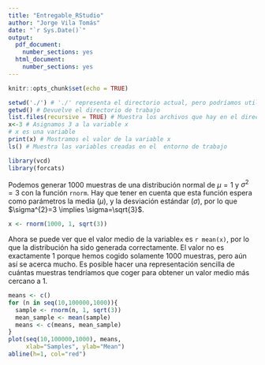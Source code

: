 ```yaml
---
title: "Entregable_RStudio"
author: "Jorge Vila Tomás"
date: "`r Sys.Date()`"
output:
  pdf_document:
    number_sections: yes
  html_document:
    number_sections: yes
---
```


```r
knitr::opts_chunk$set(echo = TRUE)
```

```r
setwd('./') # './' representa el directorio actual, pero podríamos utilizar cualquiera. Es un argumento obligatorio
getwd() # Devuelve el directorio de trabajo
list.files(recursive = TRUE) # Muestra los archivos que hay en el directorio de trabajo
x<-3 # Asignamos 3 a la variable x
# x es una variable
print(x) # Mostramos el valor de la variable x
ls() # Muestra las variables creadas en el  entorno de trabajo
```

```r
library(vcd)
library(forcats)
```

Podemos generar 1000 muestras de una distribución normal de $\mu=1$ y $\sigma^{2}=3$ con la función `rnorm`. Hay que tener en cuenta que esta función espera como parámetros la media ($\mu$), y la desviación estándar ($\sigma$), por lo que $\sigma^{2}=3 \implies \sigma=\sqrt{3}$.

```r
x <- rnorm(1000, 1, sqrt(3))
```

Ahora se puede ver que el valor medio de la variable`x` es `r mean(x)`, por lo que la distribución ha sido generada correctamente.
El valor no es exactamente 1 porque hemos cogido solamente 1000 muestras, pero aún así se acerca mucho. Es posible hacer una representación sencilla de cuántas muestras tendríamos que coger para obtener un valor medio más cercano a 1.

```r
means <- c()
for (n in seq(10,100000,1000)){
  sample <- rnorm(n, 1, sqrt(3))
  mean_sample <- mean(sample)
  means <- c(means, mean_sample) 
}
plot(seq(10,100000,1000), means,
     xlab="Samples", ylab="Mean")
abline(h=1, col="red")
```


